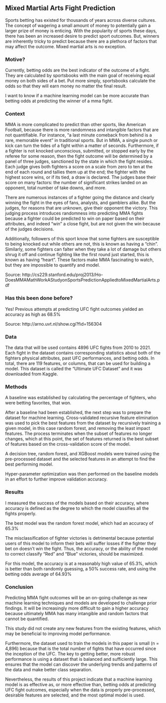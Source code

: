 ## Mixed Martial Arts Fight Prediction

Sports betting has existed for thousands of years across diverse cultures. The concept of wagering a small amount of money to potentially gain a larger prize of money is enticing. With the popularity of sports these days, there has been an increased desire to predict sport outcomes. But, winners are inherently tricky to predict because there are a plethora of factors that may affect the outcome. Mixed martial arts is no exception.

### Motive?

Currently, betting odds are the best indicator of the outcome of a fight. They are calculated by sportsbooks with the main goal of receiving equal money on both sides of a bet. Put more simply, sportsbooks calculate the odds so that they will earn money no matter the final result.

I want to know if a machine learning model can be more accurate than betting odds at predicting the winner of a mma fight.

### Context

MMA is more complicated to predict than other sports, like American Football, because there is more randomness and intangible factors that are not quantifiable. For instance, "a last minute comeback from behind is a rare, memorable event" in traditional sports. But in MMA, a single punch or kick can turn the tides of a fight within a matter of seconds. Furthermore, if a fighter is not knocked unconscious, submitted, or stopped early by the referee for some reason, then the fight outcome will be determined by a panel of three judges, sanctioned by the state in which the fight resides. Each judge gives both fighters a score on a scale from zero to ten at the end of each round and tallies them up at the end; the fighter with the highest score wins, or if its tied, a draw is declared. The judges base their score on many factors: the number of significant strikes landed on an opponent, total number of take downs, and more.

There are numerous instances of a fighter going the distance and clearly winning the fight in the eyes of fans, analysts, and gamblers alike. But the judges, for reasons that are unknown, give their opponent the victory. This judging process introduces randomness into predicting MMA fights because a fighter could be predicted to win on paper based on their attributes, and indeed "win" a close fight, but are not given the win because of the judges decisions.

Additionally, followers of this sport know that some fighters are susceptible to being knocked out while others are not, this is known as having a "chin". Similarly, some fighters can falter when they take a lot of damage but others shrug it off and continue fighting like the first round just started, this is known as having "heart". These factors make MMA fascinating to watch, but they are impossible to quantify and model.

Source: http://cs229.stanford.edu/proj2013/Ho-
DoesMMAMathWorkAStudyonSportsPredictionAppliedtoMixedMartialArts.pdf

### Has this been done before?

Yes! Previous attempts at predicting UFC fight outcomes yielded an accuracy as high as 68.5%

Source: http://arno.uvt.nl/show.cgi?fid=156304

### Data

The data that will be used contains 4896 UFC fights from 2010 to 2021. Each fight in the dataset contains corresponding statistics about both of the fighters physical attributes, past UFC performances, and betting odds. In total, there are 119 features, or columns, that can be used for building a model. This dataset is called the "Ultimate UFC Dataset" and it was downloaded from Kaggle.

### Methods

A baseline was established by calculating the percentage of fighters, who were betting favorites, that won.

After a baseline had been established, the next step was to prepare the dataset for machine learning. Cross-validated recursive feature elimination was used to pick the best features from the dataset by recursively training a given model, in this case random forest, and removing the least impact features. The process terminates when the subset of features no longer changes, which at this point, the set of features returned is the best subset of features based on the cross-validation score of the model.

A decision tree, random forest, and XGBoost models were trained using the pre-processed dataset and the selected features in an attempt to find the best performing model.

Hyper-parameter optimization was then performed on the baseline models in an effort to further improve validation accuracy.

### Results

I measured the success of the models based on their accuracy, where accuracy is defined as the degree to which the model classifies all the fights properly.

The best model was the random forest model, which had an accuracy of 65.3%

The misclassification of fighter victories is detrimental because potential users of this model to inform their bets will suffer losses if the fighter they bet on doesn't win the fight. Thus, the accuracy, or the ability of the model to correct classify "Red" and "Blue" victories, should be maximized.

For this model, the accuracy is at a reasonably high value of 65.3%, which is better than both randomly guessing, a 50% success rate, and using the betting odds average of 64.93%

### Conclusion

Predicting MMA fight outcomes will be an on-going challenge as new machine learning techniques and models are developed to challenge prior findings. It will be increasingly more difficult to gain a higher accuracy because ultimately MMA has many intangible and random factors that cannot be quantified.

This study did not create any new features from the existing features, which may be beneficial to improving model performance.

Furthermore, the dataset used to train the models in this paper is small (n = 4,896) because that is the total number of fights that have occurred since the inception of the UFC. The key to getting better, more robust performance is using a dataset that is balanced and sufficiently large. This ensures that the model can discover the underlying trends and patterns of the data and make better class separation.

Nevertheless, the results of this project indicate that a machine learning model is as effective as, or more effective than, betting odds at predicting UFC fight outcomes, especially when the data is properly pre-processed, desirable features are selected, and the most optimal model is used.